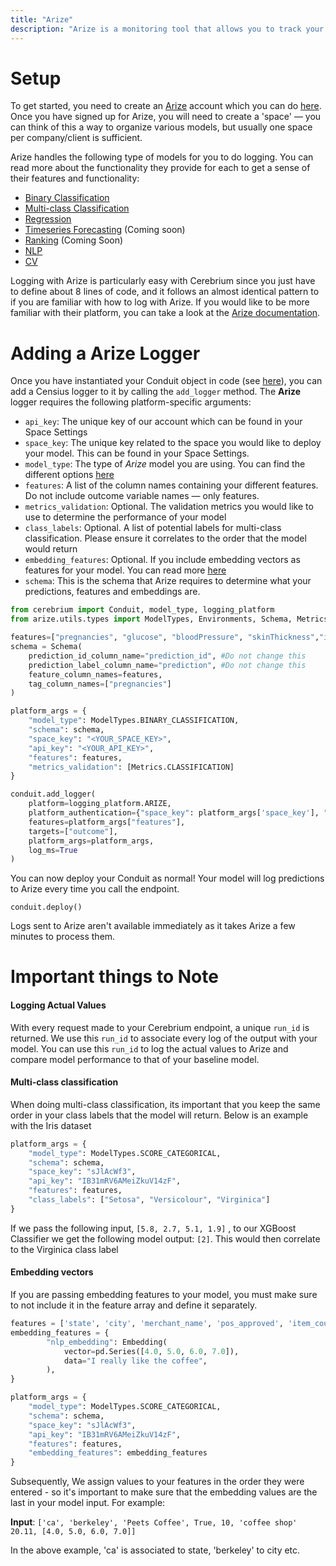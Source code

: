 ```yaml
---
title: "Arize"
description: "Arize is a monitoring tool that allows you to track your model performance in production environments."
---
```


# Setup

To get started, you need to create an [Arize](https://www.arize.com) account which you can do [here](https://app.arize.com/auth/join).
Once you have signed up for Arize, you will need to create a 'space' — you can think of this a way to organize various models, but usually one space per company/client is sufficient.

Arize handles the following type of models for you to do logging. You can read more about the functionality they provide for each to get a sense of their features and functionality:

- [Binary Classification](https://docs.arize.com/arize/model-types/binary-classification)
- [Multi-class Classification](https://docs.arize.com/arize/model-types/multiclass-classification)
- [Regression](https://docs.arize.com/arize/model-types/regression)
- [Timeseries Forecasting](https://docs.arize.com/arize/model-types/timeseries-forecasting) (Coming soon)
- [Ranking](https://docs.arize.com/arize/model-types/ranking) (Coming Soon)
- [NLP](https://docs.arize.com/arize/model-types/natural-language-processing-nlp)
- [CV](https://docs.arize.com/arize/model-types/computer-vision-cv)

Logging with Arize is particularly easy with Cerebrium since you just have to define about 8 lines of code, and it follows an almost identical pattern to if you are familiar with how to log with Arize.
If you would like to be more familiar with their platform, you can take a look at the [Arize documentation](https://arize.com/docs/).

# Adding a Arize Logger

Once you have instantiated your Conduit object in code (see [here](/cerebrium/test-and-deploy)), you can add a Censius logger to it by calling the `add_logger` method.
The <b>Arize</b> logger requires the following platform-specific arguments:

- `api_key`: The unique key of our account which can be found in your Space Settings
- `space_key`: The unique key related to the space you would like to deploy your model. This can be found in your Space Settings.
- `model_type`: The type of <i>Arize</i> model you are using. You can find the different options [here](https://docs.arize.com/arize/model-types)
- `features`: A list of the column names containing your different features. Do not include outcome variable names — only features.
- `metrics_validation`: Optional. The validation metrics you would like to use to determine the performance of your model
- `class_labels`: Optional. A list of potential labels for multi-class classification. Please ensure it correlates to the order that the model would return
- `embedding_features`: Optional. If you include embedding vectors as features for your model. You can read more [here](https://docs.arize.com/arize/embeddings/7.-troubleshoot-embedding-data)
- `schema`: This is the schema that Arize requires to determine what your predictions, features and embeddings are.

```python
from cerebrium import Conduit, model_type, logging_platform
from arize.utils.types import ModelTypes, Environments, Schema, Metrics

features=["pregnancies", "glucose", "bloodPressure", "skinThickness","insulin", "bmi", "diabetesPedigree", "age"]
schema = Schema(
    prediction_id_column_name="prediction_id", #Do not change this
    prediction_label_column_name="prediction", #Do not change this
    feature_column_names=features,
    tag_column_names=["pregnancies"]
)

platform_args = {
    "model_type": ModelTypes.BINARY_CLASSIFICATION,
    "schema": schema,
    "space_key": "<YOUR_SPACE_KEY>",
    "api_key": "<YOUR_API_KEY>",
    "features": features,
    "metrics_validation": [Metrics.CLASSIFICATION]
}

conduit.add_logger(
    platform=logging_platform.ARIZE,
    platform_authentication={"space_key": platform_args['space_key'], "api_key": platform_args['api_key']},
    features=platform_args["features"],
    targets=["outcome"],
    platform_args=platform_args,
    log_ms=True
)
```

You can now deploy your Conduit as normal! Your model will log predictions to Arize every time you call the endpoint.

```
conduit.deploy()
```

<Note>
  Logs sent to Arize aren't available immediately as it takes Arize a few
  minutes to process them.
</Note>

# Important things to Note

#### Logging Actual Values

With every request made to your Cerebrium endpoint, a unique `run_id` is returned. We use this `run_id` to associate every log of the output with your model. You can use this `run_id` to log the actual values to Arize and compare model performance to that of your baseline model.

#### Multi-class classification

When doing multi-class classification, its important that you keep the same order in your class labels that the model will return. Below is an example with the Iris dataset

```python
platform_args = {
    "model_type": ModelTypes.SCORE_CATEGORICAL,
    "schema": schema,
    "space_key": "sJlAcWf3",
    "api_key": "IB31mRV6AMeiZkuV14zF",
    "features": features,
    "class_labels": ["Setosa", "Versicolour", "Virginica"]
}
```

If we pass the following input, `[5.8, 2.7, 5.1, 1.9]` , to our XGBoost Classifier we get the following model output: `[2]`. This would then correlate to the Virginica class label

#### Embedding vectors

If you are passing embedding features to your model, you must make sure to not include it in the feature array and define it separately.

```python
features = ['state', 'city', 'merchant_name', 'pos_approved', 'item_count', 'merchant_type', 'charge_amount': 20.11]
embedding_features = {
        "nlp_embedding": Embedding(
            vector=pd.Series([4.0, 5.0, 6.0, 7.0]),
            data="I really like the coffee",
        ),
}

platform_args = {
    "model_type": ModelTypes.SCORE_CATEGORICAL,
    "schema": schema,
    "space_key": "sJlAcWf3",
    "api_key": "IB31mRV6AMeiZkuV14zF",
    "features": features,
    "embedding_features": embedding_features
}

```

Subsequently, We assign values to your features in the order they were entered - so it's important to make sure that the embedding values are the last in your model input. For example:

**Input**: `['ca', 'berkeley', 'Peets Coffee', True, 10, 'coffee shop' 20.11, [4.0, 5.0, 6.0, 7.0]]`

In the above example, 'ca' is associated to state, 'berkeley' to city etc.
